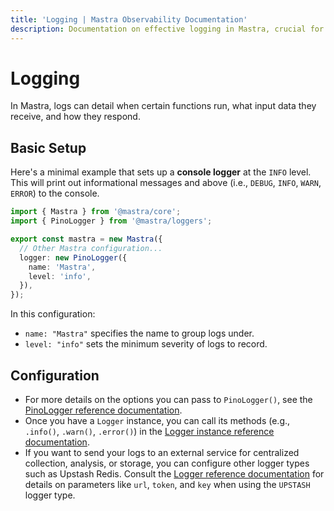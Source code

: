 ```yaml
---
title: 'Logging | Mastra Observability Documentation'
description: Documentation on effective logging in Mastra, crucial for understanding application behavior and improving AI accuracy.
---
```



# Logging

In Mastra, logs can detail when certain functions run, what input data they receive, and how they respond.

## Basic Setup

Here's a minimal example that sets up a **console logger** at the `INFO` level. This will print out informational messages and above (i.e., `DEBUG`, `INFO`, `WARN`, `ERROR`) to the console.

```typescript filename="mastra.config.ts" showLineNumbers copy
import { Mastra } from '@mastra/core';
import { PinoLogger } from '@mastra/loggers';

export const mastra = new Mastra({
  // Other Mastra configuration...
  logger: new PinoLogger({
    name: 'Mastra',
    level: 'info',
  }),
});
```

In this configuration:

- `name: "Mastra"` specifies the name to group logs under.
- `level: "info"` sets the minimum severity of logs to record.

## Configuration

- For more details on the options you can pass to `PinoLogger()`, see the [PinoLogger reference documentation](/reference/observability/logger).
- Once you have a `Logger` instance, you can call its methods (e.g., `.info()`, `.warn()`, `.error()`) in the [Logger instance reference documentation](/reference/observability/logger).
- If you want to send your logs to an external service for centralized collection, analysis, or storage, you can configure other logger types such as Upstash Redis. Consult the [Logger reference documentation](/reference/observability/logger) for details on parameters like `url`, `token`, and `key` when using the `UPSTASH` logger type.
